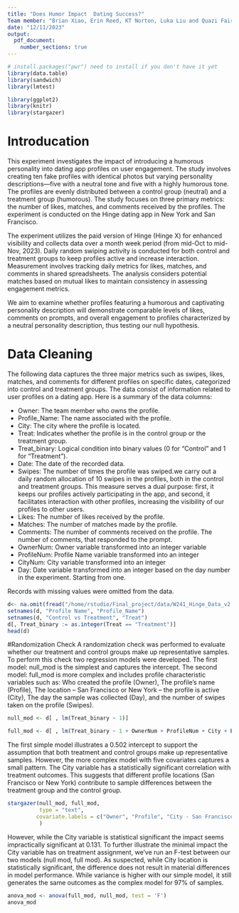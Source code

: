 ```yaml
---
title: "Does Humor Impact  Dating Success?"
Team member: "Brian Xiao, Erin Reed, KT Norton, Luka Liu and Quazi Fairooz"
date: "12/11/2023"
output: 
  pdf_document: 
    number_sections: true
---
```


```r
# install.packages("pwr") need to install if you don't have it yet
library(data.table)
library(sandwich)
library(lmtest)

library(ggplot2)
library(knitr)
library(stargazer)
```

# Introducation

This experiment investigates the impact of introducing a humorous personality into dating app profiles on user engagement. The study involves creating ten fake profiles with identical photos but varying personality descriptions—five with a neutral tone and five with a highly humorous tone. The profiles are evenly distributed between a control group (neutral) and a treatment group (humorous). The study focuses on three primary metrics: the number of likes, matches, and comments received by the profiles. The experiment is conducted on the Hinge dating app in New York and San Francisco.

The experiment utilizes the paid version of Hinge (Hinge X) for enhanced visibility and collects data over a month week period (from mid-Oct to mid-Nov, 2023). Daily random swiping activity is conducted for both control and treatment groups to keep profiles active and increase interaction. Measurement involves tracking daily metrics for likes, matches, and comments in shared spreadsheets. The analysis considers potential matches based on mutual likes to maintain consistency in assessing engagement metrics.

We aim to examine whether profiles featuring a humorous and captivating personality description will demonstrate comparable levels of likes, comments on prompts, and overall engagement to profiles characterized by a neutral personality description, thus testing our null hypothesis.

# Data Cleaning
The following data captures the three major metrics such as swipes, likes, matches, and comments for different profiles on specific dates, categorized into control and treatment groups. The data consist of  information related to user profiles on a dating app. Here is a summary of the data columns:

- Owner: The team member who owns the profile.
- Profile_Name: The name associated with the profile.
- City: The city where the profile is located.
- Treat: Indicates whether the profile is in the control group or the treatment group.
- Treat_binary: Logical condition into binary values (0 for "Control" and 1 for "Treatment").
- Date: The date of the recorded data.
- Swipes: The number of times the profile was swiped.we carry out a daily random allocation of 10 swipes in the profiles, both in the control and treatment groups. This measure serves a dual purpose: first, it keeps our profiles actively participating in the app, and second, it facilitates interaction with other profiles, increasing the visibility of our profiles to other users. 
- Likes: The number of likes received by the profile.
- Matches: The number of matches made by the profile.
- Comments: The number of comments received on the profile. The number of comments, that responded to the prompt.
- OwnerNum: Owner variable transformed into an integer variable
- ProfileNum: Profile Name variable transformed into an integer
- CityNum: City variable transformed into an integer
- Day: Date variable transformed into an integer based on the day number in the experiment. Starting from one.

Records with missing values were omitted from the data.

```r
d<- na.omit(fread("/home/rstudio/Final_project/data/W241_Hinge_Data_v2.csv"))
setnames(d, "Profile Name", "Profile_Name")
setnames(d, "Control vs Treatment", "Treat")
d[, Treat_binary := as.integer(Treat == "Treatment")]
head(d)
```
#Randomization Check
A randomization check was performed to evaluate whether our treatment and control groups make up representative samples. To perform this check two regression models were developed. The first model: null_mod is the simplest and captures the intercept. The second model: full_mod is more complex and includes profile characteristic variables such as: Who created the profile (Owner), The profile's name (Profile), The location -- San Francisco or New York -- the profile is active (City), The day the sample was collected (Day), and the number of swipes taken on the profile (Swipes).

```r
null_mod <- d[ , lm(Treat_binary ~ 1)]

full_mod <- d[ , lm(Treat_binary ~ 1 + OwnerNum + ProfileNum + City + ExpDay + Swipes)]
```

The first simple model illustrates a 0.502 intercept to support the assumption that both treatment and control groups make up representative samples. However, the more complex model with five covariates captures a small pattern. The City variable has a statistically significant correlation with treatment outcomes. This suggests that different profile locations (San Francisco or New York) contribute to sample differences between the treatment group and the control group.

```r
stargazer(null_mod, full_mod, 
          type = "text",
         covariate.labels = c("Owner", "Profile", "City - San Francisco", "Day", "Swipes", "Intercept")
          )
```
However, while the City variable is statistical significant the impact seems impractically significant at 0.131. 
To further illustrate the minimal impact the City variable has on treatment assignment, we've run an F-test between our two models (null mod, full mod). As suspected, while City location is statistically significant, the difference does not result in material differences in model performance. While variance is higher with our simple model, it still generates the same outcomes as the complex model for 97% of samples.

```r
anova_mod <- anova(full_mod, null_mod, test = 'F')
anova_mod
```
